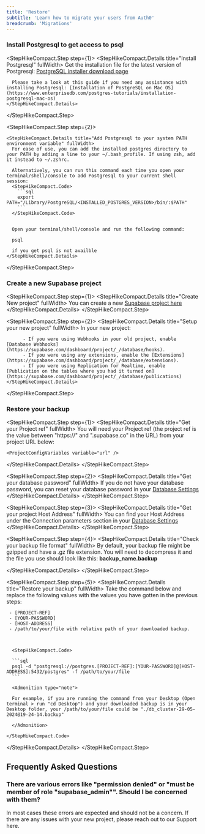 ```yaml
---
title: 'Restore'
subtitle: 'Learn how to migrate your users from Auth0'
breadcrumb: 'Migrations'
---
```


### Install Postgresql to get access to psql

<StepHikeCompact>

  <StepHikeCompact.Step step={1}>
    <StepHikeCompact.Details title="Install Postgresql" fullWidth>
      Get the installation file for the latest version of Postgresql: [PostgreSQL installer download page](https://www.enterprisedb.com/downloads/postgres-postgresql-downloads)

      Please take a look at this guide if you need any assistance with installing Postgresql: [Installation of PostgreSQL on Mac OS](https://www.enterprisedb.com/postgres-tutorials/installation-postgresql-mac-os)
    </StepHikeCompact.Details>

  </StepHikeCompact.Step>

  <StepHikeCompact.Step step={2}>

    <StepHikeCompact.Details title="Add Postgresql to your system PATH environment variable" fullWidth>
      For ease of use, you can add the installed postgres directory to your PATH by adding a line to your ~/.bash_profile. If using zsh, add it instead to ~/.zshrc.

      Alternatively, you can run this command each time you open your terminal/shell/console to add Postgresql to your current shell session:
      <StepHikeCompact.Code>
        ```sql
        export PATH="/Library/PostgreSQL/<INSTALLED_POSTGRES_VERSION>/bin/:$PATH"
        ```
      </StepHikeCompact.Code>


      Open your terminal/shell/console and run the following command:

      psql

      if you get psql is not availble
    </StepHikeCompact.Details>

  </StepHikeCompact.Step>

</StepHikeCompact>

### Create a new Supabase project

<StepHikeCompact>

<StepHikeCompact.Step step={1}>
  <StepHikeCompact.Details title="Create New project" fullWidth>
    You can create a new [Supabase project here](database.new)
  </StepHikeCompact.Details>
</StepHikeCompact.Step>

  <StepHikeCompact.Step step={2}>
    <StepHikeCompact.Details title="Setup your new project" fullWidth>
          In your new project:

          - If you were using Webhooks in your old project, enable [Database Webhooks](https://supabase.com/dashboard/project/_/database/hooks).
          - If you were using any extensions, enable the [Extensions](https://supabase.com/dashboard/project/_/database/extensions).
          - If you were using Replication for Realtime, enable [Publication on the tables where you had it turned on](https://supabase.com/dashboard/project/_/database/publications)
    </StepHikeCompact.Details>

  </StepHikeCompact.Step>
</StepHikeCompact>

### Restore your backup

<StepHikeCompact>

<StepHikeCompact.Step step={1}>
  <StepHikeCompact.Details title="Get your Project ref" fullWidth>
    You will need your Project ref (the project ref is the value between "https://" and ".supabase.co" in the URL) from your project URL below:

    <ProjectConfigVariables variable="url" />

  </StepHikeCompact.Details>
</StepHikeCompact.Step>

<StepHikeCompact.Step step={2}>
  <StepHikeCompact.Details title="Get your database password" fullWidth>
    If you do not have your database password, you can reset your database password in your
    [Database Settings](https://supabase.com/dashboard/project/_/settings/database)
  </StepHikeCompact.Details>
</StepHikeCompact.Step>

<StepHikeCompact.Step step={3}>
  <StepHikeCompact.Details title="Get your project Host Address" fullWidth>
    You can find your Host Address under the Connection parameters section in your [Database
    Settings](https://supabase.com/dashboard/project/_/settings/database)
  </StepHikeCompact.Details>
</StepHikeCompact.Step>

<StepHikeCompact.Step step={4}>
  <StepHikeCompact.Details title="Check your backup file format" fullWidth>
    By default, your backup file might be gzipped and have a .gz file extension. You will need to decompress it and the file you use should look like this: **backup_name.backup**

  </StepHikeCompact.Details>
</StepHikeCompact.Step>

<StepHikeCompact.Step step={5}>
  <StepHikeCompact.Details title="Restore your backup" fullWidth>
    Take the command below and replace the following values with the values you have gotten in the previous steps:

     - [PROJECT-REF]
     - [YOUR-PASSWORD]
     - [HOST-ADDRESS]
     - /path/to/your/file with relative path of your downloaded backup.



      <StepHikeCompact.Code>

      ```sql
      psql -d "postgresql://postgres.[PROJECT-REF]:[YOUR-PASSWORD]@[HOST-ADDRESS]:5432/postgres" -f /path/to/your/file
      ```

      <Admonition type="note">

      For example, if you are running the command from your Desktop (Open terminal > run "cd Desktop") and your downloaded backup is in your Desktop folder, your /path/to/your/file could be "./db_cluster-29-05-2024@19-24-14.backup"

      </Admonition>

    </StepHikeCompact.Code>

  </StepHikeCompact.Details>
</StepHikeCompact.Step>
</StepHikeCompact>

## Frequently Asked Questions

### There are various errors like "permission denied" or "must be member of role "supabase_admin"". Should I be concerned with them?

In most cases these errors are expected and should not be a concern. If there are any issues with your new project, please reach out to our Support here.
